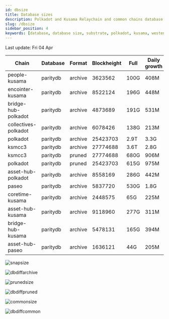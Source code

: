 ```yaml
---
id: dbsize
title: Database sizes
description: Polkadot and Kusama Relaychain and common chains database sizes
slug: /dbsize
sidebar_position: 4
keywords: [database, database size, substrate, polkadot, kusama, westend]
---
```



Last update: Fri 04 Apr

| Chain    | Database   | Format | Blockheight | Full         | Daily growth |
| ------------------------| ----------- | -------- | ------- | ---------- | ----- | 
| people-kusama | paritydb | archive | 3623562 | 100G | 408M |
| encointer-kusama | paritydb | archive | 8522124 | 196G | 448M |
| bridge-hub-polkadot | paritydb | archive | 4873689 | 191G | 531M |
| collectives-polkadot | paritydb | archive | 6078426 | 138G | 213M |
| polkadot | paritydb | archive | 25423703 | 2.9T | 3.3G |
| ksmcc3 | paritydb | archive | 27774688 | 3.6T | 2.8G |
| ksmcc3 | paritydb | pruned | 27774688 | 680G | 906M |
| polkadot | paritydb | pruned | 25423703 | 615G | 975M |
| asset-hub-polkadot | paritydb | archive | 8558169 | 286G | 442M |
| paseo | paritydb | archive | 5837720 | 530G | 1.8G |
| coretime-kusama | paritydb | archive | 2448575 | 65G | 225M |
| asset-hub-kusama | paritydb | archive | 9118960 | 277G | 311M |
| bridge-hub-kusama | paritydb | archive | 5478131 | 165G | 394M |
| asset-hub-paseo | paritydb | archive | 1636121 | 44G | 205M |

![snapsize](/img/archivesize.png)

![dbdiffarchive](/img/dbdiffrelay.png)

![prunedsize](/img/prunedsize.png)

![dbdiffpruned](/img/dbdiffpruned.png)

![commonsize](/img/commonsize.png)

![dbdiffcommon](/img/dbdiffcommon.png)

